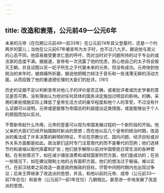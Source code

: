 ```yaml
---
---
---
```

title: 改造和衰落，公元前49—公元6年
---



未来的元帝（在位期公元前49—前33年）在公元前74年其父登基时，还是一个约两岁的婴儿；当他在公元前67年被宣布为太子时，也不过八九岁。据说他与其父的心态不同，他容易接受要求仁慈的呼吁，而对当时对于问题所持的过于专业的或法家的态度不满。据报道，宣帝有一次流露了他的忧虑，担心他自己的太子将会毁灭王朝，并且试图以另一妃子所生之子代替未来的元帝，但没有成功。元帝快到他统治的末年时，被病痛所折磨，据说他把精力倾注于音乐和一些浅薄无聊的活动方面，从而招致了他的重道德伦理的大臣们的批评。[161]

历史的证据不足以判断宣帝对他儿子的评价是否正确，或者批评者或历史学者的意见是否可靠。没有理由认为他对任何具体的国务决定施加过明显的影响。的确，采用的某些措施实际上降低了皇帝生活方式的豪华程度和他个人的享受，不过没有什么证据可以说明，元帝或是能够为帝国总的利益提出这类措施，或是能够出于个人的原因而加以反对。

不管新帝起什么作用，元帝的登基可以视为帝国发展过程的一个新阶段的开始。他父亲的大臣们已经开始摆脱时新派的思想；而在他以后几个皇帝的统治时期，改造派的看法成了许多决策的鲜明的特征，不论在宗教仪式、国内问题、经济目标或对外关系方面都是如此。政治家们这时专门注意周代的而不是秦代的范例；他们选择节约和紧缩以取代挥霍和扩张；他们放手解除以前对中国黎民日常生活的各种管制。在有些情况下，如在减少铺张浪费和减轻国家刑罚方面，他们是成功的；在另一些情况下，如在建议限制土地的占有面积方面，他们的想法过于极端，难以实行。在前汉结束之前改造一直是政府施政的目标，尽管中间短时期内也出现过争议；后来王莽继承了改造派的思想，并且，和他以前的元帝、成帝（公元前33—前7年在位）和哀帝（公元前7—前1年在位）几朝相比，甚至进一步地发展了改造派的思想。